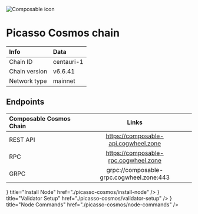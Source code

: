 
![Composable icon](/icons/picassoIcon.png)

# Picasso Cosmos chain

| Info | Data |
| :------------      | :----------      |
| Chain ID           | centauri-1      |
| Chain version      | v6.6.41  |
| Network type       | mainnet   |

## Endpoints

| Composable Cosmos Chain | Links                                     |
| :------------           | :----------:                              |
| REST API                | https://composable-api.cogwheel.zone      |
| RPC                     | https://composable-rpc.cogwheel.zone      |
| GRPC                    | grpc://composable-grpc.cogwheel.zone:443  |

<Cards>
  <Card
    icon={<ChevronRightIcon />}
    title="Install Node"
    href="./picasso-cosmos/install-node"
  />
  <Card
    icon={<ChevronRightIcon />}
    title="Validator Setup"
    href="./picasso-cosmos/validator-setup"
  />
  <Card
    icon={<ChevronRightIcon />}
    title="Node Commands"
    href="./picasso-cosmos/node-commands"
  />
</Cards>
